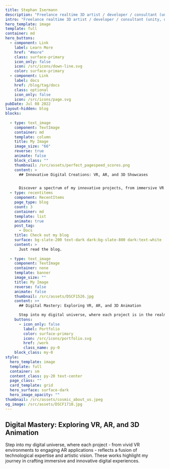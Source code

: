 ```yaml
---
title: Stephan Isermann
description: "Freelance realtime 3D artist / developer / consultant (unity, unreal, webgl, VR, AR, AI)"
intro: "Freelance realtime 3D artist / developer / consultant (unity, unreal, webgl, VR, AR, AI)"
hero_template: image
template: full
container: md
hero_buttons:
  - component: Link
    label: Learn More
    href: "#more"
    class: surface-primary
    icon_only: false
    icon: /src/icons/down-line.svg
    color: surface-primary
  - component: Link
    label: docs
    href: /blog/tag/docs
    class: optional
    icon_only: false
    icon: /src/icons/page.svg
pubDate: Jul 08 2022
layout-hidden: blog
blocks:
  
  - type: text_image
    component: TextImage
    container: md
    template: column
    title: My Image
    image_size: "66"
    reverse: true
    animate: false
    block_class: ""
    thumbnail: /src/assets/perfect_pagespeed_scores.png
    content: >
      ## Innovative Digital Creations: VR, AR, and 3D Showcases


      Discover a spectrum of my innovative projects, from immersive VR experiences to detailed 3D animations. Each piece illustrates my commitment to blending advanced technology with creative design, showcasing a passion for bringing digital realms to life.
  - type: recentitems
    component: RecentItems
    page_type: blog
    count: 3
    container: md
    template: list
    animate: true
    post_tag:
      - Docs
    title: Check out my blog
    surface: bg-slate-200 text-dark dark:bg-slate-800 dark:text-white
    content: >
      Just read the blog.
  
  - type: text_image
    component: TextImage
    container: none
    template: banner
    image_size: ""
    title: My Image
    reverse: false
    animate: false
    thumbnail: /src/assets/DSCF1526.jpg
    content: >+
      ## Digital Mastery: Exploring VR, AR, and 3D Animation

      Step into my digital universe, where each project is in the realm of VR, AR and 3D
    buttons:
      - icon_only: false
        label: Portfolio
        color: surface-primary
        icon: /src/icons/portfolio.svg
        href: /work
        class_name: py-0
    block_class: my-0
style:
  hero_template: image
  template: full
  container: sm
  content_class: py-20 text-center
  page_class: ""
  card_template: grid
  hero_surface: surface-dark
  hero_image_opacity: ""
thumbnail: /src/assets/cosmic_about_us.jpeg
og_image: /src/assets/DSCF1710.jpg
---
```


## Digital Mastery: Exploring VR, AR, and 3D Animation

Step into my digital universe, where each project - from vivid VR environments to engaging AR applications - reflects a fusion of technological expertise and artistic vision. These works highlight my journey in crafting immersive and innovative digital experiences.
